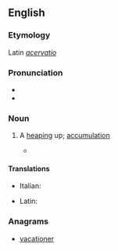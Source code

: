 ==English==

===Etymology===
Latin ''[[acervatio]]''

===Pronunciation===
* {{IPA|/æ.sɚˈveɪʃən/|lang=en}}
* {{rhymes|eɪʃən|lang=en}}

===Noun===
{{en-noun}}

# {{context|obsolete|rare|lang=en}} A [[heaping]] up; [[accumulation]]
#:{{rfquotek|Johnson}}
#*{{quote-book
|year=1620
|author=Thomas Lodge (tr.)
|by=Lucius Annaeus Seneca (Philosophus)
|title=Works, both Moral and Natural
|url=http://books.google.com/books?id=FElCAAAAcAAJ&pg=PA782
|chapter=2
|isbn=
|publisher=
|location=London
|editor=
|volume_plain=Of Naturall Questions
|page=782
|passage=Is it to be doubted that amongst these bodies which both we see and handle, which are either felt or feele, but that there are some compound? These are such by connexion or '''aceruation''', as for example, a rope, corne, or a ship.
}}

====Translations====
{{trans-top|a heaping up; accumulation}}
* Italian: {{t|it|acevazione}}
{{trans-mid}}
* Latin: {{t|la|acervatio}}
{{trans-bottom}}

===Anagrams===
* [[vacationer#English|vacationer]]